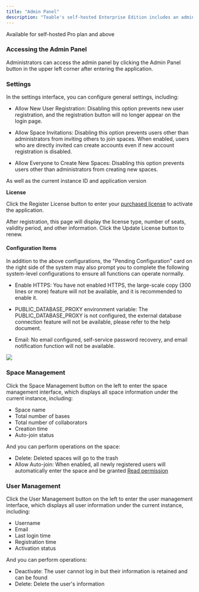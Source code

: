 ```yaml
---
title: "Admin Panel"
description: "Teable's self-hosted Enterprise Edition includes an admin panel. The first user to register after deployment automatically becomes an administrator."
---
```


<Tip>Available for self-hosted Pro plan and above</Tip>

### Accessing the Admin Panel

Administrators can access the admin panel by clicking the Admin Panel button in the upper left corner after entering the application.

### Settings

In the settings interface, you can configure general settings, including:

* Allow New User Registration: Disabling this option prevents new user registration, and the registration button will no longer appear on the login page.

* Allow Space Invitations: Disabling this option prevents users other than administrators from inviting others to join spaces. When enabled, users who are directly invited can create accounts even if new account registration is disabled.

* Allow Everyone to Create New Spaces: Disabling this option prevents users other than administrators from creating new spaces.

As well as the current instance ID and application version

**License**

Click the Register License button to enter your [purchased license](https://app.teable.io/setting/license-plan) to activate the application.

After registration, this page will display the license type, number of seats, validity period, and other information. Click the Update License button to renew.

#### Configuration Items

In addition to the above configurations, the "Pending Configuration" card on the right side of the system may also prompt you to complete the following system-level configurations to ensure all functions can operate normally.

-   Enable HTTPS:
You have not enabled HTTPS, the large-scale copy (300 lines or more) feature will not be available, and it is recommended to enable it.

-   PUBLIC_DATABASE_PROXY environment variable:
The PUBLIC_DATABASE_PROXY is not configured, the external database connection feature will not be available, please refer to the help document.

-   Email:
No email configured, self-service password recovery, and email notification function will not be available.

![](/images/2025-10-10-20-50-14.png)

### Space Management

Click the Space Management button on the left to enter the space management interface, which displays all space information under the current instance, including:

* Space name
* Total number of bases
* Total number of collaborators
* Creation time
* Auto-join status

And you can perform operations on the space:

* Delete: Deleted spaces will go to the trash
* Allow Auto-join: When enabled, all newly registered users will automatically enter the space and be granted [Read permission](/en/basic/space/space-invite)

### User Management

Click the User Management button on the left to enter the user management interface, which displays all user information under the current instance, including:

* Username
* Email
* Last login time
* Registration time
* Activation status

And you can perform operations:

* Deactivate: The user cannot log in but their information is retained and can be found
* Delete: Delete the user's information
